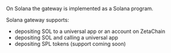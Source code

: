 On Solana the gateway is implemented as a Solana program.

Solana gateway supports:

- depositing SOL to a universal app or an account on ZetaChain
- depositing SOL and calling a universal app
- depositing SPL tokens (support coming soon)

